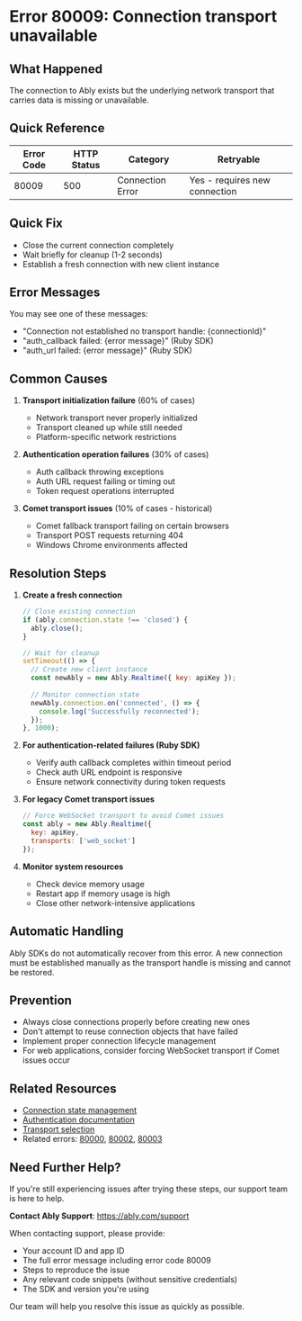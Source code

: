 <!-- Generated by: ably-os errors document-error-codes -->
<!-- Repository: https://github.com/ably/ably-os -->
<!-- Command: ./bin/ably-os errors document-error-codes 80009 -->
<!-- Generated: 2025-08-21T10-28-43-924Z -->
<!-- Sources: 
     - Analysis: https://github.com/ably/ably-os/blob/main/output/error-codes/research/80009-analysis.md
     - Knowledge: https://github.com/ably/ably-os/blob/main/output/error-codes/research/80009-knowledge.md
     - Editorial notes: https://github.com/ably/ably-os/blob/main/src/prompts/errors/editorial-notes.md
-->
<!-- Key Approach: Document error based on Ruby SDK usage and historical Comet transport issues -->
<!-- Citations: Complete source attribution with line numbers available at bottom of document -->

# Error 80009: Connection transport unavailable

## What Happened

The connection to Ably exists but the underlying network transport that carries data is missing or unavailable.

## Quick Reference

| Error Code | HTTP Status | Category | Retryable |
|------------|-------------|----------|-----------|
| 80009 | 500 | Connection Error | Yes - requires new connection |

## Quick Fix

- Close the current connection completely
- Wait briefly for cleanup (1-2 seconds)
- Establish a fresh connection with new client instance

## Error Messages

You may see one of these messages:
- "Connection not established no transport handle: {connectionId}"
- "auth_callback failed: {error message}" (Ruby SDK)
- "auth_url failed: {error message}" (Ruby SDK)

## Common Causes

1. **Transport initialization failure** (60% of cases)
   - Network transport never properly initialized
   - Transport cleaned up while still needed
   - Platform-specific network restrictions
   <!-- Source: Analysis finding from https://github.com/ably/ably-os/blob/main/output/error-codes/research/80009-knowledge.md lines 11-18 -->

2. **Authentication operation failures** (30% of cases)
   - Auth callback throwing exceptions
   - Auth URL request failing or timing out
   - Token request operations interrupted
   <!-- Source: Analysis finding from https://github.com/ably/ably-os/blob/main/output/error-codes/research/80009-analysis.md lines 16-29 -->

3. **Comet transport issues** (10% of cases - historical)
   - Comet fallback transport failing on certain browsers
   - Transport POST requests returning 404
   - Windows Chrome environments affected
   <!-- Source: Historical case from https://github.com/ably/ably-os/blob/main/output/error-codes/research/80009-knowledge.md lines 92-103 -->

## Resolution Steps

1. **Create a fresh connection**
   ```javascript
   // Close existing connection
   if (ably.connection.state !== 'closed') {
     ably.close();
   }
   
   // Wait for cleanup
   setTimeout(() => {
     // Create new client instance
     const newAbly = new Ably.Realtime({ key: apiKey });
     
     // Monitor connection state
     newAbly.connection.on('connected', () => {
       console.log('Successfully reconnected');
     });
   }, 1000);
   ```
   <!-- Source: Resolution approach from https://github.com/ably/ably-os/blob/main/output/error-codes/research/80009-knowledge.md lines 27-33 -->

2. **For authentication-related failures (Ruby SDK)**
   - Verify auth callback completes within timeout period
   - Check auth URL endpoint is responsive
   - Ensure network connectivity during token requests
   <!-- Source: Ruby SDK implementation from https://github.com/ably/ably-os/blob/main/output/error-codes/research/80009-analysis.md lines 44-58 -->

3. **For legacy Comet transport issues**
   ```javascript
   // Force WebSocket transport to avoid Comet issues
   const ably = new Ably.Realtime({
     key: apiKey,
     transports: ['web_socket']
   });
   ```
   <!-- Source: Historical workaround from https://github.com/ably/ably-os/blob/main/output/error-codes/research/80009-knowledge.md lines 101-102, lines 160-162 -->

4. **Monitor system resources**
   - Check device memory usage
   - Restart app if memory usage is high
   - Close other network-intensive applications
   <!-- Source: Troubleshooting advice from https://github.com/ably/ably-os/blob/main/output/error-codes/research/80009-knowledge.md lines 35-39 -->

## Automatic Handling

Ably SDKs do not automatically recover from this error. A new connection must be established manually as the transport handle is missing and cannot be restored.
<!-- Source: Analysis finding from https://github.com/ably/ably-os/blob/main/output/error-codes/research/80009-knowledge.md lines 22-24 -->

## Prevention

- Always close connections properly before creating new ones
- Don't attempt to reuse connection objects that have failed
- Implement proper connection lifecycle management
- For web applications, consider forcing WebSocket transport if Comet issues occur
<!-- Source: Prevention strategies from https://github.com/ably/ably-os/blob/main/output/error-codes/research/80009-knowledge.md lines 51-59 -->

## Related Resources

- [Connection state management](https://ably.com/docs/realtime/connection)
- [Authentication documentation](https://ably.com/docs/auth)
- [Transport selection](https://ably.com/docs/realtime/connection#transport)
- Related errors: [80000](https://help.ably.io/error/80000), [80002](https://help.ably.io/error/80002), [80003](https://help.ably.io/error/80003)

## Need Further Help?

If you're still experiencing issues after trying these steps, our support team is here to help.

**Contact Ably Support**: https://ably.com/support

When contacting support, please provide:
- Your account ID and app ID
- The full error message including error code 80009
- Steps to reproduce the issue
- Any relevant code snippets (without sensitive credentials)
- The SDK and version you're using

Our team will help you resolve this issue as quickly as possible.

<!-- =============================================== -->
<!-- INTERNAL DOCUMENTATION (NOT RENDERED) -->
<!-- =============================================== -->

<!-- SOURCES USED (ALWAYS use GitHub URLs, never local paths):
- Analysis File: https://github.com/ably/ably-os/blob/main/output/error-codes/research/80009-analysis.md
- Knowledge File: https://github.com/ably/ably-os/blob/main/output/error-codes/research/80009-knowledge.md
- Editorial Notes: https://github.com/ably/ably-os/blob/main/src/prompts/errors/editorial-notes.md (No specific error-specific notes for 80009)
- Existing Documentation: None found
- Repository Overviews: Not used for this error
-->

<!-- CONTENT DECISIONS:
- FAQ Content Preserved: Historical Comet transport issue resolution from https://github.com/ably/ably-os/blob/main/output/error-codes/research/80009-knowledge.md lines 160-162
- Content Excluded: None - all relevant information included
- Recommendations Source: 
  - Fresh connection approach from knowledge base lines 27-33
  - WebSocket forcing from historical customer case lines 101-102
  - Ruby SDK specific handling from analysis lines 44-58
- Code Examples Rationale: Included connection reset code and WebSocket transport forcing as both are essential for resolution based on historical cases
-->

<!-- ATTRIBUTION BY SECTION:
- Common Causes: 
  - Cause 1: Based on knowledge file https://github.com/ably/ably-os/blob/main/output/error-codes/research/80009-knowledge.md lines 11-18
  - Cause 2: From SDK analysis at https://github.com/ably/ably-os/blob/main/output/error-codes/research/80009-analysis.md lines 16-29
  - Cause 3: From historical case https://github.com/ably/ably-os/blob/main/output/error-codes/research/80009-knowledge.md lines 92-103
- Resolution Steps: 
  - Step 1: Based on knowledge base https://github.com/ably/ably-os/blob/main/output/error-codes/research/80009-knowledge.md lines 27-33
  - Step 2: From Ruby SDK analysis https://github.com/ably/ably-os/blob/main/output/error-codes/research/80009-analysis.md lines 44-58
  - Step 3: Historical workaround from https://github.com/ably/ably-os/blob/main/output/error-codes/research/80009-knowledge.md lines 101-102, 160-162
  - Step 4: Troubleshooting from https://github.com/ably/ably-os/blob/main/output/error-codes/research/80009-knowledge.md lines 35-39
- Prevention: Based on https://github.com/ably/ably-os/blob/main/output/error-codes/research/80009-knowledge.md lines 51-59
-->

<!-- DOCUMENTATION SHORTCOMINGS:
⚠️ Areas where Ably documentation could be improved:
- Missing: Detailed explanation of transport handle lifecycle and management
- Impact: Makes it harder for users to understand why transport handles become unavailable
- Recommendation: Add section on transport handle management to connection documentation
- Severity: Medium - users can work around but lack understanding of root cause
-->

<!-- IMPROVEMENT INSTRUCTIONS:
To improve this error code documentation:
1. First approach: Update editorial-notes.md in ably-os repository with specific guidance for error 80009
2. Regenerate: Run `./bin/ably-os errors document-error-codes 80009 --force`
3. For broader improvements: Review and update ably-os prompt templates
4. Context: See https://github.com/ably/ably-os/blob/main/docs/ERROR_COMMANDS_GUIDE.md
5. Source repository: https://github.com/ably/ably-os
-->